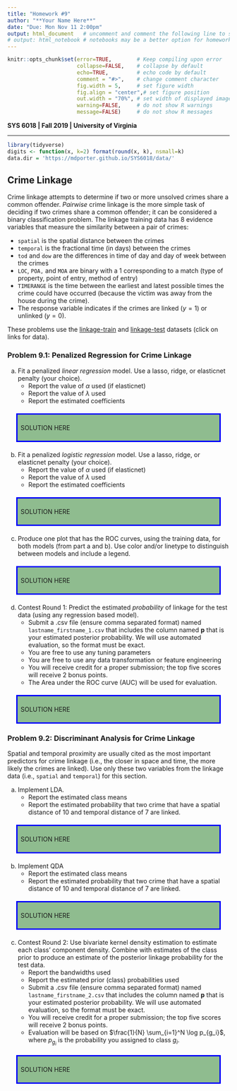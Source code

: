 ```yaml
---
title: "Homework #9"
author: "**Your Name Here**"
date: "Due: Mon Nov 11 2:00pm"
output: html_document   # uncomment and comment the following line to switch
# output: html_notebook # notebooks may be a better option for homework
---
```


<!--- Below are global settings for knitr. You can override any of them by adding the changes to individual chunks --->

```r
knitr::opts_chunk$set(error=TRUE,        # Keep compiling upon error
                      collapse=FALSE,    # collapse by default
                      echo=TRUE,         # echo code by default
                      comment = "#>",    # change comment character
                      fig.width = 5,     # set figure width
                      fig.align = "center",# set figure position
                      out.width = "70%", # set width of displayed images
                      warning=FALSE,     # do not show R warnings
                      message=FALSE)     # do not show R messages
```

<!--- Solution Region --->
<style>
#solution {
  background-color: #8FBC8F;
  border-style: solid;
  border-color: blue;
  padding: .5em;
  margin: 20px
}
</style>



**SYS 6018 | Fall 2019 | University of Virginia **

*******************************************

<!--- Load Required R packages here --->
```r
library(tidyverse)
digits <- function(x, k=2) format(round(x, k), nsmall=k)
data.dir = 'https://mdporter.github.io/SYS6018/data/'
```


## Crime Linkage


Crime linkage attempts to determine if two or more unsolved crimes share a common offender. *Pairwise* crime linkage is the more simple task of deciding if two crimes share a common offender; it can be considered a binary classification problem. The linkage training data has 8 evidence variables that measure the similarity between a pair of crimes:

- `spatial` is the spatial distance between the crimes
- `temporal` is the fractional time (in days) between the crimes
- `tod` and `dow` are the differences in time of day and day of week between the crimes
- `LOC`, `POA,` and `MOA` are binary with a 1 corresponding to a match (type of property, point of entry, method of entry)
- `TIMERANGE` is the time between the earliest and latest possible times the crime could have occurred (because the victim was away from the house during the crime).
- The response variable indicates if the crimes are linked ($y=1$) or unlinked ($y=0$).


These problems use the [linkage-train](https://mdporter.github.io/SYS6018/data/linkage_train.csv) and [linkage-test](https://mdporter.github.io/SYS6018/data/linkage_test.csv) datasets (click on links for data). 



### Problem 9.1: Penalized Regression for Crime Linkage

a. Fit a penalized *linear regression* model. Use a lasso, ridge, or elasticnet penalty (your choice). 
    - Report the value of $\alpha$ used (if elasticnet)
    - Report the value of $\lambda$ used
    - Report the estimated coefficients


<div id="solution">
SOLUTION HERE
</div>


b. Fit a penalized *logistic regression* model. Use a lasso, ridge, or elasticnet penalty (your choice).  
    - Report the value of $\alpha$ used (if elasticnet)
    - Report the value of $\lambda$ used
    - Report the estimated coefficients

<div id="solution">
SOLUTION HERE
</div>


c. Produce one plot that has the ROC curves, using the training data, for both models (from part a and b). Use color and/or linetype to distinguish between models and include a legend.    

<div id="solution">
SOLUTION HERE
</div>

d. Contest Round 1: Predict the estimated *probability* of linkage for the test data (using any regression based model). 
    - Submit a .csv file (ensure comma separated format) named `lastname_firstname_1.csv` that includes the column named **p** that is your estimated posterior probability. We will use automated evaluation, so the format must be exact. 
    - You are free to use any tuning parameters
    - You are free to use any data transformation or feature engineering
    - You will receive credit for a proper submission; the top five scores will receive 2 bonus points.     
    - The Area under the ROC curve (AUC) will be used for evaluation. 

<div id="solution">
SOLUTION HERE
</div>


### Problem 9.2: Discriminant Analysis for Crime Linkage

Spatial and temporal proximity are usually cited as the most important predictors for crime linkage (i.e., the closer in space and time, the more likely the crimes are linked). Use only these two variables from the linkage data (i.e., `spatial` and `temporal`) for this section.

a. Implement LDA. 
    - Report the estimated class means
    - Report the estimated probability that two crime that have a spatial distance of 10 and temporal distance of 7 are linked.
    
    
<div id="solution">
SOLUTION HERE
</div>
    
    
b. Implement QDA
    - Report the estimated class means
    - Report the estimated probability that two crime that have a spatial distance of 10 and temporal distance of 7 are linked.
    
<div id="solution">
SOLUTION HERE
</div>
    
c. Contest Round 2: Use bivariate kernel density estimation to estimate each class' component density. Combine with estimates of the class prior to produce an estimate of the posterior linkage probability for the test data. 
    - Report the bandwidths used
    - Report the estimated prior (class) probabilities used
    - Submit a .csv file (ensure comma separated format) named `lastname_firstname_2.csv` that includes the column named **p** that is your estimated posterior probability. We will use automated evaluation, so the format must be exact. 
    - You will receive credit for a proper submission; the top five scores will receive 2 bonus points.  
    - Evaluation will be based on $\frac{1}{N} \sum_{i=1}^N \log p_{g_i}$, where $p_{g_i}$ is the probability you assigned to class $g_i$. 


<div id="solution">
SOLUTION HERE
</div>





